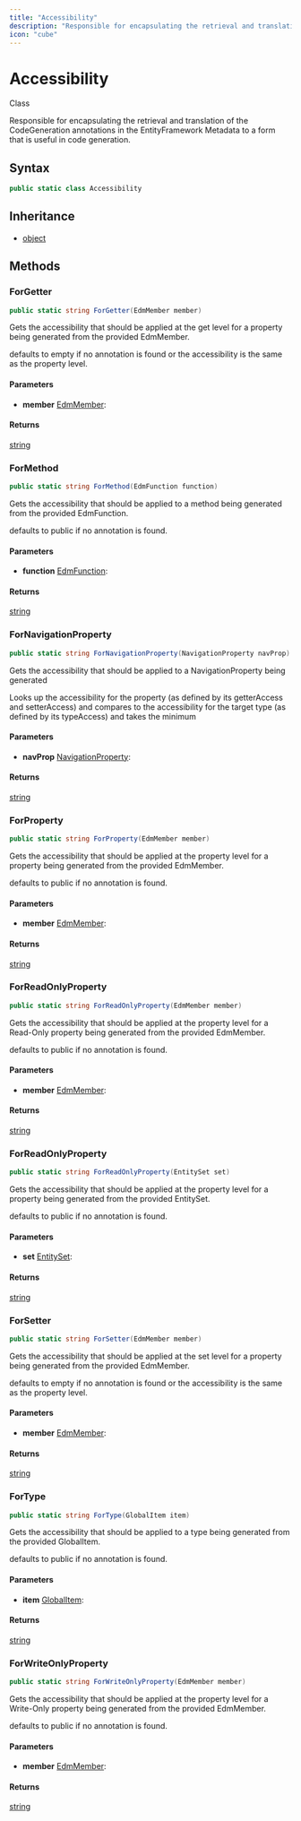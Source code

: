 ```yaml
---
title: "Accessibility"
description: "Responsible for encapsulating the retrieval and translation of the CodeGeneration annotations in the EntityFramework Metadata to a form that is useful in code generation."
icon: "cube"
---
```


# Accessibility

<Badge variant="outline">Class</Badge>

Responsible for encapsulating the retrieval and translation of the CodeGeneration
annotations in the EntityFramework Metadata to a form that is useful in code generation.

## Syntax

```csharp
public static class Accessibility
```

## Inheritance

- [object](https://learn.microsoft.com/dotnet/api/system.object)

## Methods

### ForGetter

```csharp
public static string ForGetter(EdmMember member)
```

Gets the accessibility that should be applied at the get level for a property being
generated from the provided EdmMember.

defaults to empty if no annotation is found or the accessibility is the same as the property level.

#### Parameters

- **member** [EdmMember](https://learn.microsoft.com/dotnet/api/system.data.entity.core.metadata.edm.edmmember): 

#### Returns

[string](https://learn.microsoft.com/dotnet/api/system.string)

### ForMethod

```csharp
public static string ForMethod(EdmFunction function)
```

Gets the accessibility that should be applied to a method being generated from the provided EdmFunction.

defaults to public if no annotation is found.

#### Parameters

- **function** [EdmFunction](https://learn.microsoft.com/dotnet/api/system.data.entity.core.metadata.edm.edmfunction): 

#### Returns

[string](https://learn.microsoft.com/dotnet/api/system.string)

### ForNavigationProperty

```csharp
public static string ForNavigationProperty(NavigationProperty navProp)
```

Gets the accessibility that should be applied to a NavigationProperty being generated

Looks up the accessibility for the property (as defined by its getterAccess and setterAccess)
and compares to the accessibility for the target type (as defined by its typeAccess)
and takes the minimum

#### Parameters

- **navProp** [NavigationProperty](https://learn.microsoft.com/dotnet/api/system.data.entity.core.metadata.edm.navigationproperty): 

#### Returns

[string](https://learn.microsoft.com/dotnet/api/system.string)

### ForProperty

```csharp
public static string ForProperty(EdmMember member)
```

Gets the accessibility that should be applied at the property level for a property being
generated from the provided EdmMember.

defaults to public if no annotation is found.

#### Parameters

- **member** [EdmMember](https://learn.microsoft.com/dotnet/api/system.data.entity.core.metadata.edm.edmmember): 

#### Returns

[string](https://learn.microsoft.com/dotnet/api/system.string)

### ForReadOnlyProperty

```csharp
public static string ForReadOnlyProperty(EdmMember member)
```

Gets the accessibility that should be applied at the property level for a Read-Only property being
generated from the provided EdmMember.

defaults to public if no annotation is found.

#### Parameters

- **member** [EdmMember](https://learn.microsoft.com/dotnet/api/system.data.entity.core.metadata.edm.edmmember): 

#### Returns

[string](https://learn.microsoft.com/dotnet/api/system.string)

### ForReadOnlyProperty

```csharp
public static string ForReadOnlyProperty(EntitySet set)
```

Gets the accessibility that should be applied at the property level for a property being
generated from the provided EntitySet.

defaults to public if no annotation is found.

#### Parameters

- **set** [EntitySet](https://learn.microsoft.com/dotnet/api/system.data.entity.core.metadata.edm.entityset): 

#### Returns

[string](https://learn.microsoft.com/dotnet/api/system.string)

### ForSetter

```csharp
public static string ForSetter(EdmMember member)
```

Gets the accessibility that should be applied at the set level for a property being
generated from the provided EdmMember.

defaults to empty if no annotation is found or the accessibility is the same as the property level.

#### Parameters

- **member** [EdmMember](https://learn.microsoft.com/dotnet/api/system.data.entity.core.metadata.edm.edmmember): 

#### Returns

[string](https://learn.microsoft.com/dotnet/api/system.string)

### ForType

```csharp
public static string ForType(GlobalItem item)
```

Gets the accessibility that should be applied to a type being generated from the provided GlobalItem.

defaults to public if no annotation is found.

#### Parameters

- **item** [GlobalItem](https://learn.microsoft.com/dotnet/api/system.data.entity.core.metadata.edm.globalitem): 

#### Returns

[string](https://learn.microsoft.com/dotnet/api/system.string)

### ForWriteOnlyProperty

```csharp
public static string ForWriteOnlyProperty(EdmMember member)
```

Gets the accessibility that should be applied at the property level for a Write-Only property being
generated from the provided EdmMember.

defaults to public if no annotation is found.

#### Parameters

- **member** [EdmMember](https://learn.microsoft.com/dotnet/api/system.data.entity.core.metadata.edm.edmmember): 

#### Returns

[string](https://learn.microsoft.com/dotnet/api/system.string)


